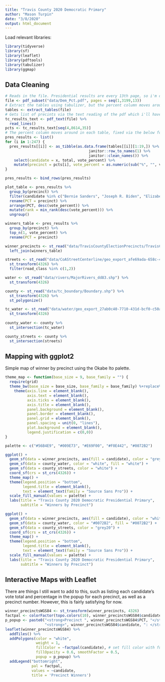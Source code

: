```yaml
---
title: "Travis County 2020 Democratic Primary"
author: "Mason Turpin"
date: "3/8/2020"
output: html_document
---
```


Load relevant libraries:
```r
library(tidyverse)
library(sf)
library(leaflet)
library(pdftools)
library(tabulizer)
library(ggmap)
```

## Data Cleaning


```r
# Reads in the file. Presidential results are every 13th page, so i'm only reading those pages
file <- pdf_subset("data/Dem_Pct.pdf", pages = seq(1,3199,13))
# Extract the tables using tabulizer, but the percent column moves around
tables <- extract_tables(file)
# Gets list of precints via the text reading of the pdf which i'll have to rewrite because i deleted it like a dumbass
tc_results_text <- pdf_text(file) %>%
  read_lines()
pcts <- tc_results_text[seq(4,8614,35)]
# The percent column moves around in each table, fixed via the below for loop
pres_results <- list()
for (i in 1:247) {
  pres_results[[i]] <- as_tibble(as.data.frame(tables[[i]][1:19,]) %>% 
                                      janitor::row_to_names(1) %>% 
                                      janitor::clean_names()) %>%
    select(candidate = x, total, vote_percent) %>%
    mutate(precinct = pcts[i], vote_percent = as.numeric(sub("%", "", vote_percent)))
}

pres_results <- bind_rows(pres_results)

plot_table <- pres_results %>%
  group_by(precinct) %>%
  filter(candidate %in% c("Bernie Sanders", "Joseph R. Biden", "Elizabeth Warren", "Michael R. Bloomberg")) %>%
  rename(PCT = precinct) %>%
  arrange(PCT, desc(vote_percent)) %>%
  mutate(rank = min_rank(desc(vote_percent))) %>%
  ungroup()

winners_table <- pres_results %>%
  group_by(precinct) %>%
  top_n(1, vote_percent) %>%
  rename(PCT = precinct)

winner_precincts <- st_read("data/TravisCountyElectionPrecincts/TravisCountyElectionPrecincts.shp") %>%
  left_join(winners_table)

streets <- st_read("data/CoAStreetCenterline/geo_export_afe69ada-658c-435a-953d-7f03eeaa0a64.shp") %>%
  st_transform(4326) %>%
  filter(road_class %in% c(1,2))

water <- st_read("data/rivers/MajorRivers_dd83.shp") %>%
  st_transform(4326)

county <- st_read("data/tc_boundary/Boundary.shp") %>%
  st_transform(4326) %>%
  st_polygonize()

tc_water <- st_read("data/water/geo_export_27ab0c40-7710-431d-bcf0-c50a0d3cc1b4.shp") %>%
  st_transform(4326)
  
county_water <- county %>%
  st_intersection(tc_water)

county_streets <- county %>%
  st_intersection(streets)
```

## Mapping with ggplot2

Simple map of winner by precinct using the Okabe Ito palette.
```r
theme_map <- function(base_size = 9, base_family = "") {
  require(grid)
  theme_bw(base_size = base_size, base_family = base_family) %+replace%
    theme(axis.line = element_blank(),
          axis.text = element_blank(),
          axis.ticks = element_blank(),
          axis.title = element_blank(),
          panel.background = element_blank(),
          panel.border = element_blank(),
          panel.grid = element_blank(),
          panel.spacing = unit(0, "lines"),
          plot.background = element_blank(),
          legend.justification = c(0,0))
}

palette <- c("#56B4E9", "#009E73", "#E69F00", "#F0E442", "#0072B2")

ggplot() +
  geom_sf(data = winner_precincts, aes(fill = candidate), color = "grey80", size = 0.4, inherit.aes = FALSE) +
  geom_sf(data = county_water, color = "white", fill = "white") +
  geom_sf(data = county_streets, color = "white") +
  coord_sf(crs = st_crs(4326)) +
  theme_map() +
  theme(legend.position = "bottom",
        legend.title = element_blank(),
        text = element_text(family = "Source Sans Pro")) +
  scale_fill_manual(values = palette) +
  labs(title = "Travis County 2020 Democratic Presidential Primary",
       subtitle = "Winners by Precinct")

ggplot() +
  geom_sf(data = winner_precincts, aes(fill = candidate), color = "white", size = 0.4, inherit.aes = FALSE) +
  geom_sf(data = county_water, color = "#0072B2", fill = "#0072B2") +
  geom_sf(data = county_streets, color = "grey20") +
  coord_sf(crs = st_crs(4326)) +
  theme_map() +
  theme(legend.position = "bottom",
        legend.title = element_blank(),
        text = element_text(family = "Source Sans Pro")) +
  scale_fill_manual(values = palette) +
  labs(title = "Travis County 2020 Democratic Presidential Primary",
       subtitle = "Winners by Precinct")

```

## Interactive Maps with Leaflet
There are things I still want to add to this, such as listing each candidate's vote total and percentage in the popup for each precinct, as well as a precinct number. However, this is fairly satisfying for now.

```r
winner_precinctsWGS84 <- st_transform(winner_precincts, 4326)
factpal <- colorFactor(topo.colors(10), winner_precinctsWGS84$candidate)
p_popup <- paste0("<strong>Precinct ", winner_precinctsWGS84$PCT, "</strong>", "<br/>",
                  "<strong>", winner_precinctsWGS84$candidate, ": </strong>", winner_precinctsWGS84$vote_percent)
leaflet(winner_precinctsWGS84) %>%
  addTiles() %>%
  addPolygons(color = "white",
              weight = 1,
              fillColor = ~factpal(candidate), # set fill color with function from above and value
              fillOpacity = 0.6, smoothFactor = 0.5,
              popup = p_popup) %>%
  addLegend("bottomright", 
            pal = factpal, 
            values = ~candidate,
            title = 'Precinct Winners') 
```


